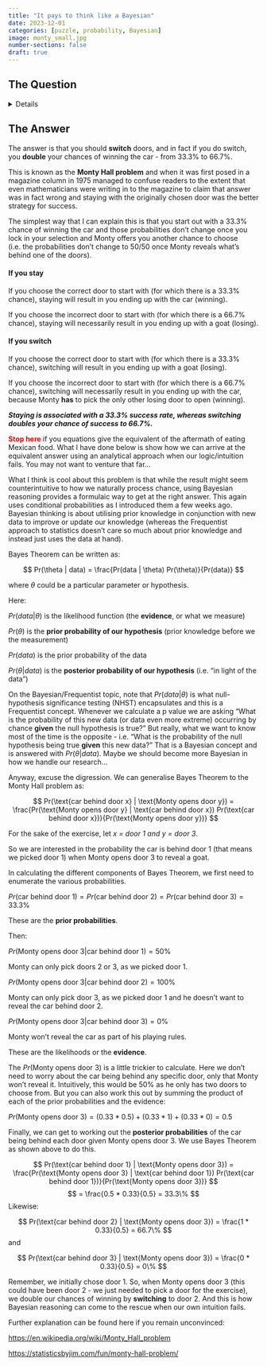 ```yaml
---
title: "It pays to think like a Bayesian"
date: 2023-12-01
categories: [puzzle, probability, Bayesian]
image: monty_small.jpg
number-sections: false
draft: true
---
```


## The Question

<details>

Recall that the question this week was to choose between:

A\) Switch to another door.

B\) Stay with your original door.

C\) It doesn't matter if you switch or stay.

![](images/monty.png)

</details>

## The Answer

The answer is that you should **switch** doors, and in fact if you do switch, you **double** your chances of winning the car - from 33.3% to 66.7%.

This is known as the **Monty Hall problem** and when it was first posed in a magazine column in 1975 managed to confuse readers to the extent that even mathematicians were writing in to the magazine to claim that answer was in fact wrong and staying with the originally chosen door was the better strategy for success.

The simplest way that I can explain this is that you start out with a 33.3% chance of winning the car and those probabilities don't change once you lock in your selection and Monty offers you another chance to choose (i.e. the probabilities don't change to 50/50 once Monty reveals what's behind one of the doors).

#### If you stay

If you choose the correct door to start with (for which there is a 33.3% chance), staying will result in you ending up with the car (winning).

If you choose the incorrect door to start with (for which there is a 66.7% chance), staying will necessarily result in you ending up with a goat (losing).

#### If you switch

If you choose the correct door to start with (for which there is a 33.3% chance), switching will result in you ending up with a goat (losing).

If you choose the incorrect door to start with (for which there is a 66.7% chance), switching will necessarily result in you ending up with the car, because Monty **has** to pick the only other losing door to open (winning).

***Staying is associated with a 33.3% success rate, whereas switching doubles your chance of success to 66.7%.***

<FONT COLOR = red>**Stop here**</FONT> if you equations give the equivalent of the aftermath of eating Mexican food. What I have done below is show how we can arrive at the equivalent answer using an analytical approach when our logic/intuition fails. You may not want to venture that far...

What I think is cool about this problem is that while the result might seem counterintuitive to how we naturally process chance, using Bayesian reasoning provides a formulaic way to get at the right answer. This again uses conditional probabilities as I introduced them a few weeks ago. Bayesian thinking is about utilising prior knowledge in conjunction with new data to improve or update our knowledge (whereas the Frequentist approach to statistics doesn't care so much about prior knowledge and instead just uses the data at hand).

Bayes Theorem can be written as:

$$
Pr(\theta | data) = \frac{Pr(data | \theta) Pr(\theta)}{Pr(data)}
$$

where $\theta$ could be a particular parameter or hypothesis.

Here:

$Pr(data | \theta)$ is the likelihood function (the **evidence**, or what we measure)

$Pr(\theta)$ is the **prior probability of our hypothesis** (prior knowledge before we the measurement)

$Pr(data)$ is the prior probability of the data

$Pr(\theta | data)$ is the **posterior probability of our hypothesis** (i.e. "in light of the data")

On the Bayesian/Frequentist topic, note that $Pr(data | \theta)$ is what null-hypothesis significance testing (NHST) encapsulates and this is a Frequentist concept. Whenever we calculate a p value we are asking "What is the probability of this new data (or data even more extreme) occurring by chance **given** the null hypothesis is true?" But really, what we want to know most of the time is the opposite - i.e. "What is the probability of the null hypothesis being true **given** this new data?" That is a Bayesian concept and is answered with $Pr(\theta | data)$. Maybe we should become more Bayesian in how we handle our research...

Anyway, excuse the digression. We can generalise Bayes Theorem to the Monty Hall problem as:

$$
Pr(\text{car behind door x} | \text{Monty opens door y}) = \frac{Pr(\text{Monty opens door y} | \text{car behind door x}) Pr(\text{car behind door x})}{Pr(\text{Monty opens door y})}
$$

For the sake of the exercise, let *x = door 1 and y = door 3*.

So we are interested in the probability the car is behind door 1 (that means we picked door 1) when Monty opens door 3 to reveal a goat.

In calculating the different components of Bayes Theorem, we first need to enumerate the various probabilities.

$Pr(\text{car behind door 1}) = Pr(\text{car behind door 2}) = Pr(\text{car behind door 3}) = 33.3\%$

These are the **prior probabilities**.

Then:

$Pr(\text{Monty opens door 3} | \text{car behind door 1}) = 50\%$

Monty can only pick doors 2 or 3, as we picked door 1.

$Pr(\text{Monty opens door 3} | \text{car behind door 2}) = 100\%$

Monty can only pick door 3, as we picked door 1 and he doesn't want to reveal the car behind door 2.

$Pr(\text{Monty opens door 3} | \text{car behind door 3}) = 0\%$

Monty won't reveal the car as part of his playing rules.

These are the likelihoods or the **evidence**.

The $Pr(\text{Monty opens door 3})$ is a little trickier to calculate. Here we don't need to worry about the car being behind any specific door, only that Monty won't reveal it. Intuitively, this would be $50\%$ as he only has two doors to choose from. But you can also work this out by summing the product of each of the prior probabilities and the evidence:

$Pr(\text{Monty opens door 3}) = (0.33 * 0.5) + (0.33 * 1) + (0.33 * 0) = 0.5$

Finally, we can get to working out the **posterior probabilities** of the car being behind each door given Monty opens door 3. We use Bayes Theorem as shown above to do this.

$$
Pr(\text{car behind door 1} | \text{Monty opens door 3}) = \frac{Pr(\text{Monty opens door 3} | \text{car behind door 1}) Pr(\text{car behind door 1})}{Pr(\text{Monty opens door 3})}
$$ $$
 = \frac{0.5 * 0.33}{0.5} = 33.3\%
$$ Likewise:

$$
Pr(\text{car behind door 2} | \text{Monty opens door 3})  = \frac{1 * 0.33}{0.5} = 66.7\%
$$ and

$$
Pr(\text{car behind door 3} | \text{Monty opens door 3})  = \frac{0 * 0.33}{0.5} = 0\%
$$

Remember, we initially chose door 1. So, when Monty opens door 3 (this could have been door 2 - we just needed to pick a door for the exercise), we double our chances of winning by **switching** to door 2. And this is how Bayesian reasoning can come to the rescue when our own intuition fails.

Further explanation can be found here if you remain unconvinced:

<https://en.wikipedia.org/wiki/Monty_Hall_problem>

<https://statisticsbyjim.com/fun/monty-hall-problem/>
